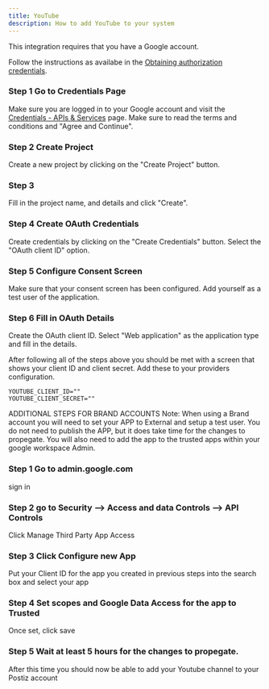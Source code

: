 ```yaml
---
title: YouTube
description: How to add YouTube to your system
---
```



<Callout>
This integration requires that you have a Google account.
</Callout>

Follow the instructions as availabe in the [Obtaining authorization credentials](https://developers.google.com/youtube/registering_an_application).

<Steps>

### Step 1 Go to Credentials Page
Make sure you are logged in to your Google account and visit the [Credentials - APIs & Services](https://console.cloud.google.com/projectselector2/apis/credentials) page. Make sure to read the terms and conditions and "Agree and Continue".

### Step 2 Create Project
Create a new project by clicking on the "Create Project" button.

### Step 3
Fill in the project name, and details and click "Create".

### Step 4 Create OAuth Credentials
Create credentials by clicking on the "Create Credentials" button. Select the "OAuth client ID" option.

### Step 5 Configure Consent Screen
Make sure that your consent screen has been configured. Add yourself as a test user of the application.

### Step 6 Fill in OAuth Details
Create the OAuth client ID. Select "Web application" as the application type and fill in the details.
</Steps>

After following all of the steps above you should be met with a screen that shows your client ID and client secret. Add these to your providers configuration.

```env
YOUTUBE_CLIENT_ID=""
YOUTUBE_CLIENT_SECRET=""
```

ADDITIONAL STEPS FOR BRAND ACCOUNTS
Note: When using a Brand account you will need to set your APP to External and setup a test user.
You do not need to publish the APP, but it does take time for the changes to propegate. 
You will also need to add the app to the trusted apps within your google workspace Admin. 

### Step 1 Go to admin.google.com
sign in

### Step 2 go to Security --> Access and data Controls --> API Controls
Click Manage Third Party App Access

### Step 3 Click Configure new App
Put your Client ID for the app you created in previous steps into the search box and select your app

### Step 4 Set scopes and Google Data Access for the app to Trusted
Once set, click save

### Step 5 Wait at least 5 hours for the changes to propegate.
After this time you should now be able to add your Youtube channel to your Postiz account
